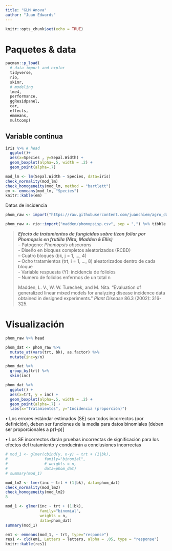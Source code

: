 ```yaml
---
title: "GLM Anova"
author: "Juan Edwards"
---
```


```r
knitr::opts_chunk$set(echo = TRUE)
```

# Paquetes & data

```r
pacman::p_load(
  # data import and explor 
  tidyverse, 
  rio, 
  skimr,
  # modeling
  lme4, 
  performance,
  ggResidpanel,
  car, 
  effects, 
  emmeans, 
  multcomp) 
```

## Variable continua

```r
iris %>% # head
  ggplot()+ 
  aes(x=Species , y=Sepal.Width) + 
  geom_boxplot(alpha=.5, width = .2) + 
  geom_point(alpha=.7) 
```

```r
mod_lm <- lm(Sepal.Width ~ Species, data=iris)
check_normality(mod_lm)
check_homogeneity(mod_lm, method = "bartlett")
em <- emmeans(mod_lm, "Species")
knitr::kable(em) 
```

Datos de incidencia

```r
phom_raw <- import("https://raw.githubusercontent.com/juanchiem/agro_data/master/phomopsisp.csv") %>% tibble

phom_raw <- rio::import("madden/phomopsisp.csv", sep = ",") %>% tibble

```

> ***Efecto de tratamientos de fungicidas sobre tizon foliar por Phomopsis en frutilla (Nita, Madden & Ellis)***\
> -- Patogeno: *Phomopsis obscurans*\
> - Diseño en bloques completos aleatorizados (RCBD)\
> -- Cuatro bloques (bk, j = 1, ..., 4)\
> -- Ocho tratamientos (trt, i = 1, ..., 8) aleatorizados dentro de cada bloque\
> - Variable respuesta (Y): incidencia de foliolos\
> -- Numero de foliolos enfermos de un total n
>
> Madden, L. V., W. W. Turechek, and M. Nita. "Evaluation of generalized linear mixed models for analyzing disease incidence data obtained in designed experiments." *Plant Disease* 86.3 (2002): 316-325.

# Visualización

```r
phom_raw %>% head

phom_dat <- phom_raw %>% 
  mutate_at(vars(trt, bk), as.factor) %>% 
  mutate(inc=y/n)
```

```r
phom_dat %>% 
  group_by(trt) %>% 
  skim(inc)
```

```r
phom_dat %>% 
  ggplot() + 
  aes(x=trt, y = inc) + 
  geom_boxplot(alpha=.5, width = .2) + 
  geom_point(alpha=.7) + 
  labs(x="Tratamientos", y="Incidencia (proporción)")
```

• Los errores estándar estimados (SE) son todos incorrectos (por definición), deben ser funciones de la media para datos binomiales [deben ser proporcionales a p(1-p)]

• Los SE incorrectos darán pruebas incorrectas de significación para los efectos del tratamiento y conducirán a conclusiones incorrectas

```r
# mod_1 <- glmer(cbind(y, n-y) ~ trt + (1|bk), 
#                family="binomial", 
#                # weights = n,
#                data=phom_dat)
# summary(mod_1)

mod_lm2 <- lmer(inc ~ trt + (1|bk), data=phom_dat)
check_normality(mod_lm2)
check_homogeneity(mod_lm2)
8
```

```r
mod_1 <- glmer(inc ~ trt + (1|bk), 
               family="binomial", 
               weights = n,
               data=phom_dat)
summary(mod_1)
```

```r
em1 <- emmeans(mod_1, ~ trt, type="response")
res1 <- cld(em1, Letters = letters, alpha = .05, type = "response")
knitr::kable(res1)
```
